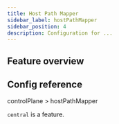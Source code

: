 ```yaml
---
title: Host Path Mapper
sidebar_label: hostPathMapper
sidebar_position: 4
description: Configuration for ...
---
```




## Feature overview



## Config reference

controlPlane > hostPathMapper

`central` is a <ProLabel/> feature.

<HostPathMapper/>
